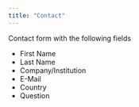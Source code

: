 ```yaml
---
title: "Contact"
---
```


Contact form with the following fields

* First Name
* Last Name
* Company/Institution
* E-Mail
* Country
* Question
